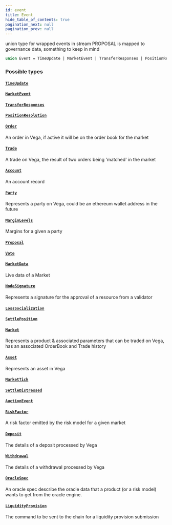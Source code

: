 ```yaml
---
id: event
title: Event
hide_table_of_contents: true
pagination_next: null
pagination_prev: null
---
```



union type for wrapped events in stream PROPOSAL is mapped to governance data, something to keep in mind

```graphql
union Event = TimeUpdate | MarketEvent | TransferResponses | PositionResolution | Order | Trade | Account | Party | MarginLevels | Proposal | Vote | MarketData | NodeSignature | LossSocialization | SettlePosition | Market | Asset | MarketTick | SettleDistressed | AuctionEvent | RiskFactor | Deposit | Withdrawal | OracleSpec | LiquidityProvision
```


### Possible types

#### [`TimeUpdate`](/docs/testnet/graphql/objects/time-update)




#### [`MarketEvent`](/docs/testnet/graphql/objects/market-event)




#### [`TransferResponses`](/docs/testnet/graphql/objects/transfer-responses)




#### [`PositionResolution`](/docs/testnet/graphql/objects/position-resolution)




#### [`Order`](/docs/testnet/graphql/objects/order)

An order in Vega, if active it will be on the order book for the market


#### [`Trade`](/docs/testnet/graphql/objects/trade)

A trade on Vega, the result of two orders being 'matched' in the market


#### [`Account`](/docs/testnet/graphql/objects/account)

An account record


#### [`Party`](/docs/testnet/graphql/objects/party)

Represents a party on Vega, could be an ethereum wallet address in the future


#### [`MarginLevels`](/docs/testnet/graphql/objects/margin-levels)

Margins for a given a party


#### [`Proposal`](/docs/testnet/graphql/objects/proposal)




#### [`Vote`](/docs/testnet/graphql/objects/vote)




#### [`MarketData`](/docs/testnet/graphql/objects/market-data)

Live data of a Market


#### [`NodeSignature`](/docs/testnet/graphql/objects/node-signature)

Represents a signature for the approval of a resource from a validator


#### [`LossSocialization`](/docs/testnet/graphql/objects/loss-socialization)




#### [`SettlePosition`](/docs/testnet/graphql/objects/settle-position)




#### [`Market`](/docs/testnet/graphql/objects/market)

Represents a product & associated parameters that can be traded on Vega, has an associated OrderBook and Trade history


#### [`Asset`](/docs/testnet/graphql/objects/asset)

Represents an asset in Vega


#### [`MarketTick`](/docs/testnet/graphql/objects/market-tick)




#### [`SettleDistressed`](/docs/testnet/graphql/objects/settle-distressed)




#### [`AuctionEvent`](/docs/testnet/graphql/objects/auction-event)




#### [`RiskFactor`](/docs/testnet/graphql/objects/risk-factor)

A risk factor emitted by the risk model for a given market


#### [`Deposit`](/docs/testnet/graphql/objects/deposit)

The details of a deposit processed by Vega


#### [`Withdrawal`](/docs/testnet/graphql/objects/withdrawal)

The details of a withdrawal processed by Vega


#### [`OracleSpec`](/docs/testnet/graphql/objects/oracle-spec)

An oracle spec describe the oracle data that a product (or a risk model)
wants to get from the oracle engine.


#### [`LiquidityProvision`](/docs/testnet/graphql/objects/liquidity-provision)

The command to be sent to the chain for a liquidity provision submission




